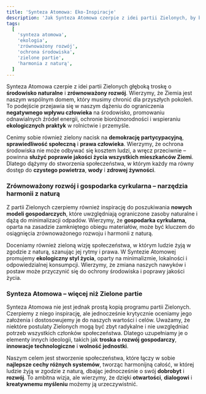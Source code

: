 ```yaml
---
title: 'Synteza Atomowa: Eko-Inspiracje'
description: 'Jak Synteza Atomowa czerpie z idei partii Zielonych, by budować społeczeństwo w harmonii z naturą.'
tags:
  [
    'synteza atomowa',
    'ekologia',
    'zrównoważony rozwój',
    'ochrona środowiska',
    'zielone partie',
    'harmonia z naturą',
  ]
---
```


Synteza Atomowa czerpie z idei partii Zielonych głęboką troskę o **środowisko naturalne** i **zrównoważony rozwój**. Wierzymy, że Ziemia jest naszym wspólnym domem, który musimy chronić dla przyszłych pokoleń. To podejście przejawia się w naszym dążeniu do ograniczenia **negatywnego wpływu człowieka** na środowisko, promowaniu odnawialnych źródeł energii, ochronie bioróżnorodności i wspieraniu **ekologicznych praktyk** w rolnictwie i przemyśle.

Cenimy sobie również zielony nacisk na **demokrację partycypacyjną**, **sprawiedliwość społeczną** i **prawa człowieka**. Wierzymy, że ochrona środowiska nie może odbywać się kosztem ludzi, a wręcz przeciwnie – powinna **służyć poprawie jakości życia wszystkich mieszkańców Ziemi**. Dlatego dążymy do stworzenia społeczeństwa, w którym każdy ma równy dostęp do **czystego powietrza**, **wody** i **zdrowej żywności**.

### Zrównoważony rozwój i gospodarka cyrkularna – narzędzia harmonii z naturą

Z partii Zielonych czerpiemy również inspirację do poszukiwania **nowych modeli gospodarczych**, które uwzględniają ograniczone zasoby naturalne i dążą do minimalizacji odpadów. Wierzymy, że **gospodarka cyrkularna**, oparta na zasadzie zamkniętego obiegu materiałów, może być kluczem do osiągnięcia zrównoważonego rozwoju i harmonii z naturą.

Doceniamy również zieloną wizję społeczeństwa, w którym ludzie żyją w zgodzie z naturą, szanując jej rytmy i prawa. W Syntezie Atomowej promujemy **ekologiczny styl życia**, oparty na minimalizmie, lokalności i odpowiedzialnej konsumpcji. Wierzymy, że zmiana naszych nawyków i postaw może przyczynić się do ochrony środowiska i poprawy jakości życia.

### Synteza Atomowa – więcej niż Zielone partie

Synteza Atomowa nie jest jednak prostą kopią programu partii Zielonych. Czerpiemy z niego inspirację, ale jednocześnie krytycznie oceniamy jego założenia i dostosowujemy je do naszych wartości i celów. Uważamy, że niektóre postulaty Zielonych mogą być zbyt radykalne i nie uwzględniać potrzeb wszystkich członków społeczeństwa. Dlatego uzupełniamy je o elementy innych ideologii, takich jak **troska o rozwój gospodarczy**, **innowacje technologiczne** i **wolność jednostki**.

Naszym celem jest stworzenie społeczeństwa, które łączy w sobie **najlepsze cechy różnych systemów**, tworząc harmonijną całość, w której ludzie żyją w zgodzie z naturą, dbając jednocześnie o swój **dobrobyt** i **rozwój**. To ambitna wizja, ale wierzymy, że dzięki **otwartości**, **dialogowi** i **kreatywnemu myśleniu** możemy ją urzeczywistnić.
